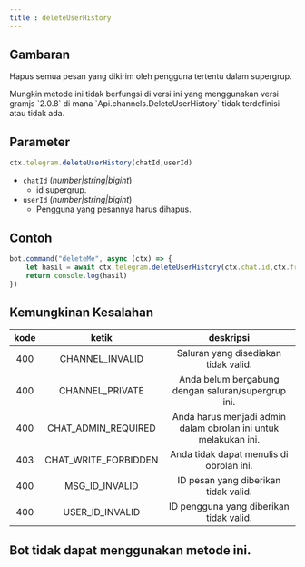 ```yaml
---
title : deleteUserHistory
---
```



## Gambaran
Hapus semua pesan yang dikirim oleh pengguna tertentu dalam supergrup.

<Tipe info="error" emoji="⚠️">
Mungkin metode ini tidak berfungsi di versi ini yang menggunakan versi gramjs `2.0.8` di mana `Api.channels.DeleteUserHistory` tidak terdefinisi atau tidak ada.
</Callout>

## Parameter
```ts
ctx.telegram.deleteUserHistory(chatId,userId)
```
- `chatId` (_number|string|bigint_)
    - id supergrup.
- `userId` (_number|string|bigint_)
    - Pengguna yang pesannya harus dihapus.

## Contoh
```ts highlight=2
bot.command("deleteMe", async (ctx) => {
    let hasil = await ctx.telegram.deleteUserHistory(ctx.chat.id,ctx.from.id)
    return console.log(hasil)
})
```
## Kemungkinan Kesalahan
| kode | ketik | deskripsi |
| :---: | :---: | :------:|
| 400 | CHANNEL_INVALID | Saluran yang disediakan tidak valid. |
| 400 | CHANNEL_PRIVATE | Anda belum bergabung dengan saluran/supergrup ini. |
| 400 | CHAT_ADMIN_REQUIRED | Anda harus menjadi admin dalam obrolan ini untuk melakukan ini. |
| 403 | CHAT_WRITE_FORBIDDEN | Anda tidak dapat menulis di obrolan ini. |
| 400 | MSG_ID_INVALID | ID pesan yang diberikan tidak valid.
| 400 | USER_ID_INVALID | ID pengguna yang diberikan tidak valid.

## Bot tidak dapat menggunakan metode ini.